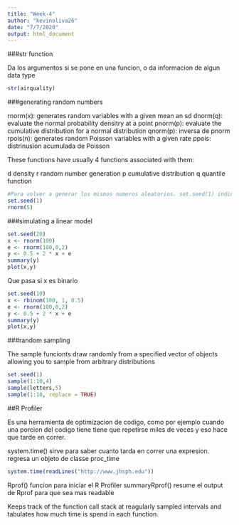 ```yaml
---
title: "Week-4"
author: "kevinoliva26"
date: "7/7/2020"
output: html_document
---
```


###str function

Da los argumentos si se pone en una funcion, o da informacion de algun data type

```r
str(airquality)
```

###generating random numbers

rnorm(x): generates random variables with a given mean an sd
dnorm(q): evaluate the normal probability densitry at a point
pnorm(p): evaluate the cumulative distribution for a normal distribution
qnorm(p): inversa de pnorm 
rpois(n): generates random Poisson variables with a given rate
ppois: distrinusion acumulada de Poisson

These functions have usually 4 functions associated with them:

d density
r random number generation
p cumulative distribution
q quantile function

```r
#Para volver a generar los mismos numeros aleatorios. set.seed(1) indica que voy a volver a generar los mismos numeros aleatorios que la primera vez que lo genere. 
set.seed(1)
rnorm(5)
```

###simulating a linear model

```r
set.seed(20)
x <- rnorm(100)
e <- rnorm(100,0,2)
y <- 0.5 + 2 * x + e
summary(y)
plot(x,y)
```

Que pasa si x es binario

```r
set.seed(10)
x <- rbinom(100, 1, 0.5)
e <- rnorm(100,0,2)
y <- 0.5 + 2 * x + e
summary(y)
plot(x,y)
```

###random sampling

The sample funcionts draw randomly from a specified vector of objects allowing you to sample from arbitrary distributions

```r
set.seed(1)
sample(1:10,4)
sample(letters,5)
sample(1:10, replace = TRUE)
```

##R Profiler

Es una herramienta de optimizacion de codigo, como por ejemplo cuando una porcion del codigo tiene tiene que repetirse miles de veces y eso hace que tarde en correr. 

system.time() sirve para saber cuanto tarda en correr una expresion. regresa un objeto de classe proc_time

```r
system.time(readLines("http://www.jhsph.edu"))
```


Rprof() funcion para iniciar el R Profiler
summaryRprof() resume el output de Rprof para que sea mas readable

Keeps track of the function call stack at reagularly sampled intervals and tabulates how much time is spend in each function.









